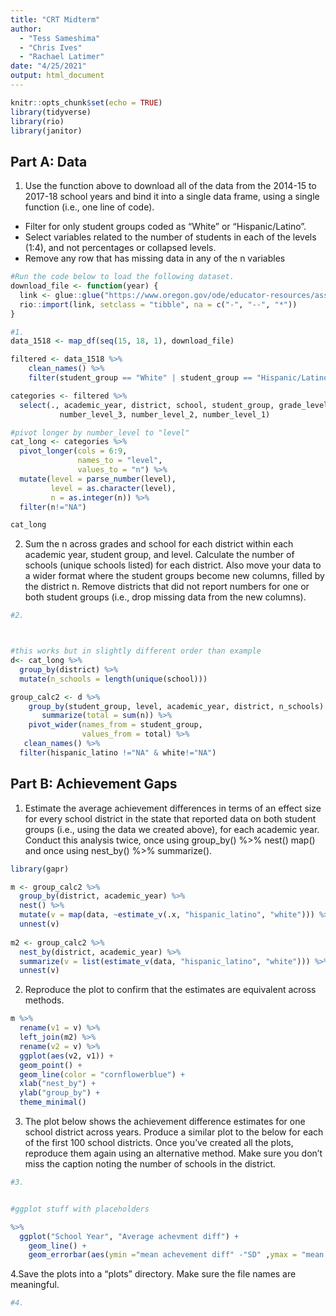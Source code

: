 ```yaml
---
title: "CRT Midterm"
author:   
  - "Tess Sameshima"
  - "Chris Ives"
  - "Rachael Latimer"
date: "4/25/2021"
output: html_document
---
```


```r
knitr::opts_chunk$set(echo = TRUE)
library(tidyverse)
library(rio)
library(janitor)
```

## Part A: Data
1. Use the function above to download all of the data from the 2014-15 to 2017-18 school years and bind it into a single data frame, using a single function (i.e., one line of code). 
- Filter for only student groups coded as "White" or "Hispanic/Latino".
- Select variables related to the number of students in each of the levels (1:4), and not percentages or collapsed levels.
- Remove any row that has missing data in any of the n variables
```r

#Run the code below to load the following dataset.
download_file <- function(year) {
  link <- glue::glue("https://www.oregon.gov/ode/educator-resources/assessment/TestResults20{year}/pagr_schools_ela_raceethnicity_{year-1}{year}.xlsx")
  rio::import(link, setclass = "tibble", na = c("-", "--", "*"))
}

#1.
data_1518 <- map_df(seq(15, 18, 1), download_file) 

filtered <- data_1518 %>% 
    clean_names() %>% 
    filter(student_group == "White" | student_group == "Hispanic/Latino")

categories <- filtered %>% 
  select(., academic_year, district, school, student_group, grade_level, number_level_4, 
           number_level_3, number_level_2, number_level_1)

#pivot longer by number_level to "level" 
cat_long <- categories %>%
  pivot_longer(cols = 6:9,
               names_to = "level",
               values_to = "n") %>% 
  mutate(level = parse_number(level),
         level = as.character(level),
         n = as.integer(n)) %>% 
  filter(n!="NA")

cat_long
```

2. Sum the n across grades and school for each district within each academic year, student group, and level. Calculate the number of schools (unique schools listed) for each district. Also move your data to a wider format where the student groups become new columns, filled by the district n. Remove districts that did not report numbers for one or both student groups (i.e., drop missing data from the new columns). 
```r

#2.



#this works but in slightly different order than example
d<- cat_long %>% 
  group_by(district) %>% 
  mutate(n_schools = length(unique(school)))

group_calc2 <- d %>% 
    group_by(student_group, level, academic_year, district, n_schools) %>%
       summarize(total = sum(n)) %>% 
    pivot_wider(names_from = student_group, 
                values_from = total) %>% 
   clean_names() %>% 
  filter(hispanic_latino !="NA" & white!="NA")

```

## Part B: Achievement Gaps
1. Estimate the average achievement differences in terms of an effect size for every school district in the state that reported data on both student groups (i.e., using the data we created above), for each academic year. Conduct this analysis twice, once using group_by() %>% nest() map() and once using nest_by() %>% summarize().
```r
library(gapr)

m <- group_calc2 %>% 
  group_by(district, academic_year) %>%
  nest() %>% 
  mutate(v = map(data, ~estimate_v(.x, "hispanic_latino", "white"))) %>% 
  unnest(v)
         
m2 <- group_calc2 %>% 
  nest_by(district, academic_year) %>%
  summarize(v = list(estimate_v(data, "hispanic_latino", "white"))) %>% 
  unnest(v)

```

2. Reproduce the plot to confirm that the estimates are equivalent across methods.
```r

m %>%  
  rename(v1 = v) %>% 
  left_join(m2) %>% 
  rename(v2 = v) %>% 
  ggplot(aes(v2, v1)) +
  geom_point() +
  geom_line(color = "cornflowerblue") +
  xlab("nest_by") + 
  ylab("group_by") +
  theme_minimal()

```


3. The plot below shows the achievement difference estimates for one school district across years. Produce a similar plot to the below for each of the first 100 school districts. Once you’ve created all the plots, reproduce them again using an alternative method. Make sure you don’t miss the caption noting the number of schools in the district.
```r

#3.


#ggplot stuff with placeholders

%>% 
  ggplot("School Year", "Average achevment diff") +
    geom_line() +
    geom_errorbar(aes(ymin ="mean achevement diff" -"SD" ,ymax = "mean achevement diff"+"SD"))


```

4.Save the plots into a “plots” directory. Make sure the file names are meaningful.
```r

#4.
```